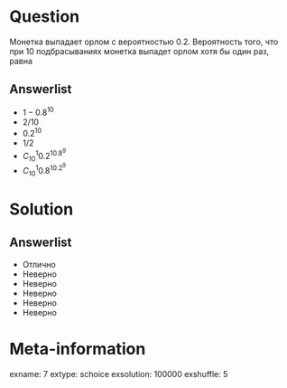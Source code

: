 Question
========
  Монетка выпадает орлом с вероятностью $0.2$. Вероятность того, что при 10 подбрасываниях монетка выпадет орлом хотя бы один раз, равна
  

Answerlist
----------
*  $1 - 0.8^10$
*  $2/10$
*  $0.2^10$
*  $1/2$
*  $C_10^1 0.2^10.8^9$
*  $C_10^1 0.8^10.2^9$

Solution
========

Answerlist
----------
*  Отлично
*  Неверно
*  Неверно
*  Неверно
*  Неверно
*  Неверно

Meta-information
================
exname: 7
extype: schoice
exsolution: 100000
exshuffle: 5
